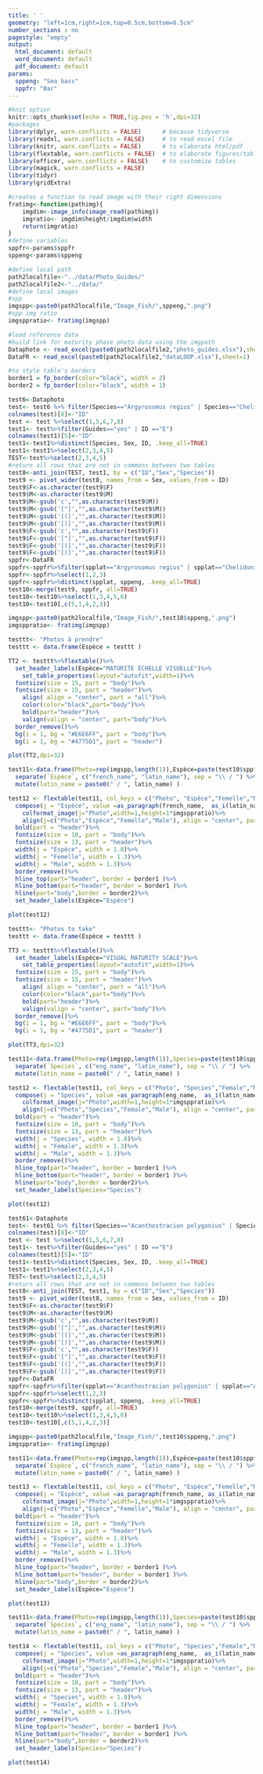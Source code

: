 ```yaml
---
title: ' '
geometry: "left=1cm,right=1cm,top=0.5cm,bottom=0.5cm"
number_sections : no
pagestyle: "empty"
output:
  html_document: default
  word_document: default
  pdf_document: default
params:
  sppeng: "Sea bass"
  sppfr: "Bar"
---
```


```r
#knit option
knitr::opts_chunk$set(echo = TRUE,fig.pos = 'h',dpi=32)
#packages
library(dplyr, warn.conflicts = FALSE)      # because tidyverse
library(readxl, warn.conflicts = FALSE)     # to read excel file
library(knitr, warn.conflicts = FALSE)      # to elaborate html/pdf
library(flextable, warn.conflicts = FALSE)  # to elaborate figures/tables
library(officer, warn.conflicts = FALSE)    # to customize tables
library(magick, warn.conflicts = FALSE)
library(tidyr)
library(gridExtra)

#creates a function to read image with their right dimensions
fratimg<-function(pathimg){
	imgdim<-image_info(image_read(pathimg))
	imgratio<- imgdim$height/imgdim$width
	return(imgratio)
}
#define variables
sppfr<-params$sppfr
sppeng<-params$sppeng
```

```r
#define local path
path2localfile<-"../data/Photo_Guides/"
path2localfile2<-"../data/"
#define local images
#spp
imgspp<-paste0(path2localfile,"Image_Fish/",sppeng,".png")
#spp img ratio
imgsppratio<- fratimg(imgspp)
```

```r
#load reference data
#build link for maturity phase photo data using the imgpath
Dataphoto <- read_excel(paste0(path2localfile2,"photo_guides.xlsx"),sheet=1)
DataFR <- read_excel(paste0(path2localfile2,"dataLOOP.xlsx"),sheet=1)
```

```r
#to style table's borders
border1 = fp_border(color="black", width = 2)
border2 = fp_border(color="black", width = 1)
```

```r
test6<-Dataphoto
test<- test6 %>% filter(Species=="Argyrosomus regius" | Species=="Chelidonichthys cuculus" | Species=="Clupea clupea" | Species=="Engraulis encrasicolus" | Species=="Dicentrarchus labrax" | Species=="Flat fish sp." | Species=="Gadidae sp." | Species=="Merluccius merluccius" | Species=="Mullus surmuletus" | Species=="Lophius sp." | Species=="Pagellus bogaraveo" | Species=="Sardina pilchardus" | Species=="Scomber scombrus" | Species=="Scophthalmus sp." | Species=="Solea solea" | Species=="Sprattus sprattus")
colnames(test)[8]<-"ID"
test <- test %>%select(1,5,6,7,8)
test1<- test%>%filter(Guides=="yes" | ID =="E")
colnames(test1)[5]<-"ID"
test1<-test1%>%distinct(Species, Sex, ID, .keep_all=TRUE)
test1<-test1%>%select(2,3,4,5)
TEST<-test%>%select(2,3,4,5)
#return all rows that are not in commons between two tables
test8<-anti_join(TEST, test1, by = c("ID","Sex","Species"))
test9 <- pivot_wider(test8, names_from = Sex, values_from = ID)
test9$F<-as.character(test9$F)
test9$M<-as.character(test9$M)
test9$M<-gsub('c',"",as.character(test9$M))
test9$M<-gsub('["]',"",as.character(test9$M))
test9$M<-gsub('[(]',"",as.character(test9$M))
test9$M<-gsub('[)]',"",as.character(test9$M))
test9$F<-gsub('c',"",as.character(test9$F))
test9$F<-gsub('["]',"",as.character(test9$F))
test9$F<-gsub('[(]',"",as.character(test9$F))
test9$F<-gsub('[)]',"",as.character(test9$F))
sppfr<-DataFR
sppfr<-sppfr%>%filter(spplat=="Argyrosomus regius" | spplat=="Chelidonichthys cuculus" | spplat=="Clupea clupea" | spplat=="Engraulis encrasicolus" | spplat=="Dicentrarchus labrax" | spplat=="Flat fish sp." | spplat=="Gadidae sp." | spplat=="Merluccius merluccius" | spplat=="Mullus surmuletus" | spplat=="Lophius sp." | spplat=="Pagellus bogaraveo" | spplat=="Sardina pilchardus" | spplat=="Scomber scombrus" | spplat=="Scophthalmus sp." | spplat=="Solea solea" | spplat=="Sprattus sprattus")
sppfr<-sppfr%>%select(1,2,3)
sppfr<-sppfr%>%distinct(spplat, sppeng, .keep_all=TRUE)
test10<-merge(test9, sppfr, all=TRUE)
test10<-test10%>%select(1,3,4,5,6)
test10<-test10[,c(5,1,4,2,3)]

imgspp<-paste0(path2localfile,"Image_Fish/",test10$sppeng,".png")
imgsppratio<- fratimg(imgspp)
```

```r
testtt<- "Photos à prendre"
testtt <- data.frame(Espèce = testtt )

TT2 <- testtt%>%flextable()%>%
  set_header_labels(Espèce="MATURITE ECHELLE VISUELLE")%>%
	set_table_properties(layout="autofit",width=1)%>%
  fontsize(size = 15, part = "body")%>%
  fontsize(size = 15, part = "header")%>%
	align( align = "center", part = "all")%>%
	color(color="black",part="body")%>%
	bold(part="header")%>%
	valign(valign = "center", part="body")%>%
  border_remove()%>%
  bg(i = 1, bg = "#E6E6FF", part = "body")%>%
  bg(i = 1, bg = "#4775D1", part = "header")

plot(TT2,dpi=32)
```


```r
test11<-data.frame(Photo=rep(imgspp,length(1)),Espèce=paste(test10$sppfr,test10$spplat,sep=" / "),Femelle=test10$F,Male=test10$M) %>% 
  separate(`Espèce`, c("french_name", "latin_name"), sep = "\\ / ") %>% 
  mutate(latin_name = paste0(" / ", latin_name) )

test12 <- flextable(test11, col_keys = c("Photo", "Espèce","Femelle","Male")) %>%
  compose(j = "Espèce", value =as_paragraph(french_name,  as_i(latin_name)))%>%
	colformat_image(j="Photo",width=1,height=1*imgsppratio)%>%
	align(j=c("Photo","Espèce","Femelle","Male"), align = "center", part = "all")%>%
  bold(part = "header")%>%
  fontsize(size = 10, part = "body")%>%
  fontsize(size = 13, part = "header")%>%
  width(j = "Espèce", width = 1.8)%>%
  width(j = "Femelle", width = 1.3)%>%
  width(j = "Male", width = 1.3)%>%
  border_remove()%>%
  hline_top(part="header", border = border1 )%>%
  hline_bottom(part="header", border = border1 )%>%
  hline(part="body",border = border2)%>%
  set_header_labels(Espèce="Espèce")

plot(test12)
```

```r
testtt<- "Photos to take"
testtt <- data.frame(Espèce = testtt )

TT3 <- testtt%>%flextable()%>%
  set_header_labels(Espèce="VISUAL MATURITY SCALE")%>%
	set_table_properties(layout="autofit",width=1)%>%
  fontsize(size = 15, part = "body")%>%
  fontsize(size = 15, part = "header")%>%
	align( align = "center", part = "all")%>%
	color(color="black",part="body")%>%
	bold(part="header")%>%
	valign(valign = "center", part="body")%>%
  border_remove()%>%
  bg(i = 1, bg = "#E6E6FF", part = "body")%>%
  bg(i = 1, bg = "#4775D1", part = "header")

plot(TT3,dpi=32)
```

```r
test11<-data.frame(Photo=rep(imgspp,length(1)),Species=paste(test10$sppeng,test10$spplat,sep=" / "),Female=test10$F,Male=test10$M) %>% 
  separate(`Species`, c("eng_name", "latin_name"), sep = "\\ / ") %>% 
  mutate(latin_name = paste0(" / ", latin_name) )

test12 <- flextable(test11, col_keys = c("Photo", "Species","Female","Male")) %>%
  compose(j = "Species", value =as_paragraph(eng_name,  as_i(latin_name)))%>%
	colformat_image(j="Photo",width=1,height=1*imgsppratio)%>%
	align(j=c("Photo","Species","Female","Male"), align = "center", part = "all")%>%
  bold(part = "header")%>%
  fontsize(size = 10, part = "body")%>%
  fontsize(size = 13, part = "header")%>%
  width(j = "Species", width = 1.8)%>%
  width(j = "Female", width = 1.3)%>%
  width(j = "Male", width = 1.3)%>%
  border_remove()%>%
  hline_top(part="header", border = border1 )%>%
  hline_bottom(part="header", border = border1 )%>%
  hline(part="body",border = border2)%>%
  set_header_labels(Species="Species")

plot(test12)
```

```r
test61<-Dataphoto
test<- test61 %>% filter(Species=="Acanthostracion polygonius" | Species=="Acanthurus bahianus" | Species=="Aluterus scriptus" | Species=="Balistes vetula" | Species=="Calamus bajonado" | Species=="Cantherhines macrocerus" | Species=="Canthidermis sufflamen" | Species=="Caranx sp." | Species=="Epinephelinae sp." | Species=="Etelis oculatus" | Species=="Haemulon sp." | Species=="Lutjanus sp." | Species=="Mulloidichthys martinicus" | Species=="Ocyurus chrysurus" | Species=="Priacanthus arenatus" | Species=="Pseudupeneus maculatus" | Species=="Pterois volitans" | Species=="Sparisoma sp.")
colnames(test)[8]<-"ID"
test <- test %>%select(1,5,6,7,8)
test1<- test%>%filter(Guides=="yes" | ID =="E")
colnames(test1)[5]<-"ID"
test1<-test1%>%distinct(Species, Sex, ID, .keep_all=TRUE)
test1<-test1%>%select(2,3,4,5)
TEST<-test%>%select(2,3,4,5)
#return all rows that are not in commons between two tables
test8<-anti_join(TEST, test1, by = c("ID","Sex","Species"))
test9 <- pivot_wider(test8, names_from = Sex, values_from = ID)
test9$F<-as.character(test9$F)
test9$M<-as.character(test9$M)
test9$M<-gsub('c',"",as.character(test9$M))
test9$M<-gsub('["]',"",as.character(test9$M))
test9$M<-gsub('[(]',"",as.character(test9$M))
test9$M<-gsub('[)]',"",as.character(test9$M))
test9$F<-gsub('c',"",as.character(test9$F))
test9$F<-gsub('["]',"",as.character(test9$F))
test9$F<-gsub('[(]',"",as.character(test9$F))
test9$F<-gsub('[)]',"",as.character(test9$F))
sppfr<-DataFR
sppfr<-sppfr%>%filter(spplat=="Acanthostracion polygonius" | spplat=="Acanthurus bahianus" | spplat=="Aluterus scriptus" | spplat=="Balistes vetula" | spplat=="Calamus bajonado" | spplat=="Cantherhines macrocerus" | spplat=="Canthidermis sufflamen" | spplat=="Caranx sp." | spplat=="Epinephelinae sp." | spplat=="Etelis oculatus" | spplat=="Haemulon sp." | spplat=="Lutjanus sp." | spplat=="Mulloidichthys martinicus" | spplat=="Ocyurus chrysurus" | spplat=="Priacanthus arenatus" | spplat=="Pseudupeneus maculatus" | spplat=="Pterois volitans" | spplat=="Sparisoma sp.")
sppfr<-sppfr%>%select(1,2,3)
sppfr<-sppfr%>%distinct(spplat, sppeng, .keep_all=TRUE)
test10<-merge(test9, sppfr, all=TRUE)
test10<-test10%>%select(1,3,4,5,6)
test10<-test10[,c(5,1,4,2,3)]

imgspp<-paste0(path2localfile,"Image_Fish/",test10$sppeng,".png")
imgsppratio<- fratimg(imgspp)
```

```r
test11<-data.frame(Photo=rep(imgspp,length(1)),Espèce=paste(test10$sppfr,test10$spplat,sep=" / "),Femelle=test10$F,Male=test10$M) %>% 
  separate(`Espèce`, c("french_name", "latin_name"), sep = "\\ / ") %>% 
  mutate(latin_name = paste0(" / ", latin_name) )

test13 <- flextable(test11, col_keys = c("Photo", "Espèce","Femelle","Male")) %>%
  compose(j = "Espèce", value =as_paragraph(french_name, as_i(latin_name)))%>%
	colformat_image(j="Photo",width=1,height=1*imgsppratio)%>%
	align(j=c("Photo","Espèce","Femelle","Male"), align = "center", part = "all")%>%
  bold(part = "header")%>%
  fontsize(size = 10, part = "body")%>%
  fontsize(size = 13, part = "header")%>%
  width(j = "Espèce", width = 1.8)%>%
  width(j = "Femelle", width = 1.3)%>%
  width(j = "Male", width = 1.3)%>%
  border_remove()%>%
  hline_top(part="header", border = border1 )%>%
  hline_bottom(part="header", border = border1 )%>%
  hline(part="body",border = border2)%>%
  set_header_labels(Espèce="Espèce")

plot(test13)
```

```r
test11<-data.frame(Photo=rep(imgspp,length(1)),Species=paste(test10$sppeng,test10$spplat,sep=" / "),Female=test10$F,Male=test10$M) %>% 
  separate(`Species`, c("eng_name", "latin_name"), sep = "\\ / ") %>% 
  mutate(latin_name = paste0(" / ", latin_name) )

test14 <- flextable(test11, col_keys = c("Photo", "Species","Female","Male")) %>%
  compose(j = "Species", value =as_paragraph(eng_name,  as_i(latin_name)))%>%
	colformat_image(j="Photo",width=1,height=1*imgsppratio)%>%
	align(j=c("Photo","Species","Female","Male"), align = "center", part = "all")%>%
  bold(part = "header")%>%
  fontsize(size = 10, part = "body")%>%
  fontsize(size = 13, part = "header")%>%
  width(j = "Species", width = 1.8)%>%
  width(j = "Female", width = 1.3)%>%
  width(j = "Male", width = 1.3)%>%
  border_remove()%>%
  hline_top(part="header", border = border1 )%>%
  hline_bottom(part="header", border = border1 )%>%
  hline(part="body",border = border2)%>%
  set_header_labels(Species="Species")

plot(test14)
```